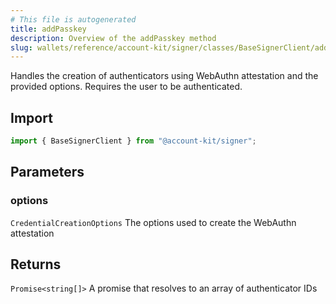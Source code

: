 ```yaml
---
# This file is autogenerated
title: addPasskey
description: Overview of the addPasskey method
slug: wallets/reference/account-kit/signer/classes/BaseSignerClient/addPasskey
---
```


Handles the creation of authenticators using WebAuthn attestation and the provided options. Requires the user to be authenticated.

## Import

```ts
import { BaseSignerClient } from "@account-kit/signer";
```

## Parameters

### options

`CredentialCreationOptions`
The options used to create the WebAuthn attestation

## Returns

`Promise<string[]>`
A promise that resolves to an array of authenticator IDs
